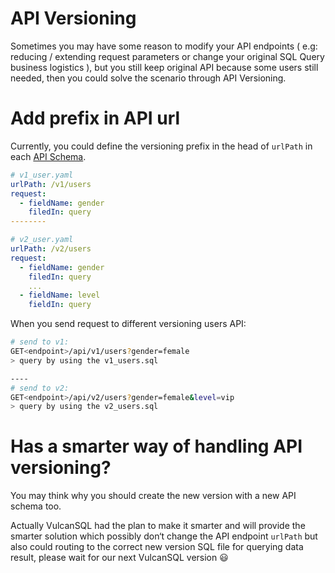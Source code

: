 # API Versioning

Sometimes you may have some reason to modify your API endpoints ( e.g: reducing / extending request parameters or change your original SQL Query business logistics ), but you still keep original API because some users still needed, then you could solve the scenario through API Versioning.

# Add prefix in API url

Currently, you could define the versioning prefix in the head of `urlPath` in each [API Schema](./configuration/api-schema).

```yaml
# v1_user.yaml
urlPath: /v1/users
request:
  - fieldName: gender
    filedIn: query
--------

# v2_user.yaml
urlPath: /v2/users
request:
  - fieldName: gender
    filedIn: query
    ...
  - fieldName: level
    fieldIn: query
```

When you send request to different versioning users API:

```bash
# send to v1:
GET<endpoint>/api/v1/users?gender=female
> query by using the v1_users.sql

----
# send to v2:
GET<endpoint>/api/v2/users?gender=female&level=vip
> query by using the v2_users.sql
```

# Has a smarter way of handling API versioning?

You may think why you should create the new version with a new API schema too.

Actually VulcanSQL had the plan to make it smarter and will provide the smarter solution which possibly don‘t change the API endpoint `urlPath` but also could routing to the correct new version SQL file for querying data result, please wait for our next VulcanSQL version 😃

